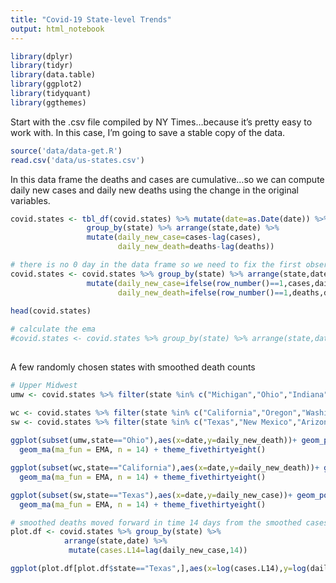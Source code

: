 ```yaml
---
title: "Covid-19 State-level Trends"
output: html_notebook
---
```


```r
library(dplyr)
library(tidyr)
library(data.table)
library(ggplot2)
library(tidyquant)
library(ggthemes)
```

Start with the .csv file compiled by NY Times...because it's pretty easy to work with. In this case, I'm going to save a stable copy of the data. 

```r
source('data/data-get.R')
read.csv('data/us-states.csv')
```

In this data frame the deaths and cases are cumulative...so we can compute daily new cases and daily new deaths using the change in the original variables.

```r
covid.states <- tbl_df(covid.states) %>% mutate(date=as.Date(date)) %>% 
                 group_by(state) %>% arrange(state,date) %>% 
                 mutate(daily_new_case=cases-lag(cases),
                        daily_new_death=deaths-lag(deaths))

# there is no 0 day in the data frame so we need to fix the first observation for each day
covid.states <- covid.states %>% group_by(state) %>% arrange(state,date) %>%
                 mutate(daily_new_case=ifelse(row_number()==1,cases,daily_new_case),
                        daily_new_death=ifelse(row_number()==1,deaths,daily_new_death))
  
head(covid.states)
```

```r
# calculate the ema
#covid.states <- covid.states %>% group_by(state) %>% arrange(state,date) %>% 
   
```

A few randomly chosen states with smoothed death counts 

```r
# Upper Midwest
umw <- covid.states %>% filter(state %in% c("Michigan","Ohio","Indiana","Wisconsin","Minnesota","Iowa","Illinois"))

wc <- covid.states %>% filter(state %in% c("California","Oregon","Washington"))
sw <- covid.states %>% filter(state %in% c("Texas","New Mexico","Arizona"))
  
ggplot(subset(umw,state=="Ohio"),aes(x=date,y=daily_new_death))+ geom_point() + geom_line() +
  geom_ma(ma_fun = EMA, n = 14) + theme_fivethirtyeight()

ggplot(subset(wc,state=="California"),aes(x=date,y=daily_new_death))+ geom_point() + geom_line() +
  geom_ma(ma_fun = EMA, n = 14) + theme_fivethirtyeight()

ggplot(subset(sw,state=="Texas"),aes(x=date,y=daily_new_case))+ geom_point() + geom_line() +
  geom_ma(ma_fun = EMA, n = 14) + theme_fivethirtyeight()

```


```r
# smoothed deaths moved forward in time 14 days from the smoothed cases series
plot.df <- covid.states %>% group_by(state) %>% 
            arrange(state,date) %>% 
             mutate(cases.L14=lag(daily_new_case,14))

ggplot(plot.df[plot.df$state=="Texas",],aes(x=log(cases.L14),y=log(daily_new_death))) + geom_point() 

```
